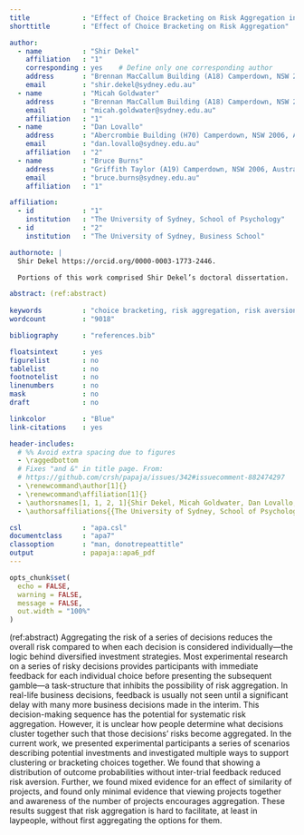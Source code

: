 ```yaml
---
title             : "Effect of Choice Bracketing on Risk Aggregation in Repeated-Play Gambles With no Feedback"
shorttitle        : "Effect of Choice Bracketing on Risk Aggregation"

author: 
  - name          : "Shir Dekel"
    affiliation   : "1"
    corresponding : yes    # Define only one corresponding author
    address       : "Brennan MacCallum Building (A18) Camperdown, NSW 2006, Australia"
    email         : "shir.dekel@sydney.edu.au"
  - name          : "Micah Goldwater"
    address       : "Brennan MacCallum Building (A18) Camperdown, NSW 2006, Australia"
    email         : "micah.goldwater@sydney.edu.au"
    affiliation   : "1"
  - name          : "Dan Lovallo"
    address       : "Abercrombie Building (H70) Camperdown, NSW 2006, Australia"
    email         : "dan.lovallo@sydney.edu.au"
    affiliation   : "2"
  - name          : "Bruce Burns"
    address       : "Griffith Taylor (A19) Camperdown, NSW 2006, Australia"
    email         : "bruce.burns@sydney.edu.au"
    affiliation   : "1"

affiliation:
  - id            : "1"
    institution   : "The University of Sydney, School of Psychology"
  - id            : "2"
    institution   : "The University of Sydney, Business School"

authornote: |
  Shir Dekel https://orcid.org/0000-0003-1773-2446.  

  Portions of this work comprised Shir Dekel’s doctoral dissertation.

abstract: (ref:abstract)
  
keywords          : "choice bracketing, risk aggregation, risk aversion, decision making, structural alignment"
wordcount         : "9018"

bibliography      : "references.bib"

floatsintext      : yes
figurelist        : no
tablelist         : no
footnotelist      : no
linenumbers       : no
mask              : no
draft             : no

linkcolor         : "Blue"
link-citations    : yes

header-includes:
  # %% Avoid extra spacing due to figures
  - \raggedbottom
  # Fixes "and &" in title page. From:
  # https://github.com/crsh/papaja/issues/342#issuecomment-882474297
  - \renewcommand\author[1]{}
  - \renewcommand\affiliation[1]{}
  - \authorsnames[1, 1, 2, 1]{Shir Dekel, Micah Goldwater, Dan Lovallo, Bruce Burns}
  - \authorsaffiliations{{The University of Sydney, School of Psychology}, {The University of Sydney, Business School}}

csl               : "apa.csl"
documentclass     : "apa7"
classoption       : "man, donotrepeattitle"
output            : papaja::apa6_pdf
---
```


```r
opts_chunk$set(
  echo = FALSE,
  warning = FALSE,
  message = FALSE,
  out.width = "100%"
)
```

(ref:abstract) Aggregating the risk of a series of decisions reduces the overall
risk compared to when each decision is considered individually---the logic
behind diversified investment strategies. Most experimental research on a series
of risky decisions provides participants with immediate feedback for each
individual choice before presenting the subsequent gamble---a task-structure
that inhibits the possibility of risk aggregation. In real-life business
decisions, feedback is usually not seen until a significant delay with many more
business decisions made in the interim. This decision-making sequence has the
potential for systematic risk aggregation. However, it is unclear how people
determine what decisions cluster together such that those decisions' risks
become aggregated. In the current work, we presented experimental participants a
series of scenarios describing potential investments and investigated multiple
ways to support clustering or bracketing choices together. We found that showing
a distribution of outcome probabilities without inter-trial feedback reduced
risk aversion. Further, we found mixed evidence for an effect of similarity of
projects, and found only minimal evidence that viewing projects together and
awareness of the number of projects encourages aggregation. These results
suggest that risk aggregation is hard to facilitate, at least in laypeople,
without first aggregating the options for them.
